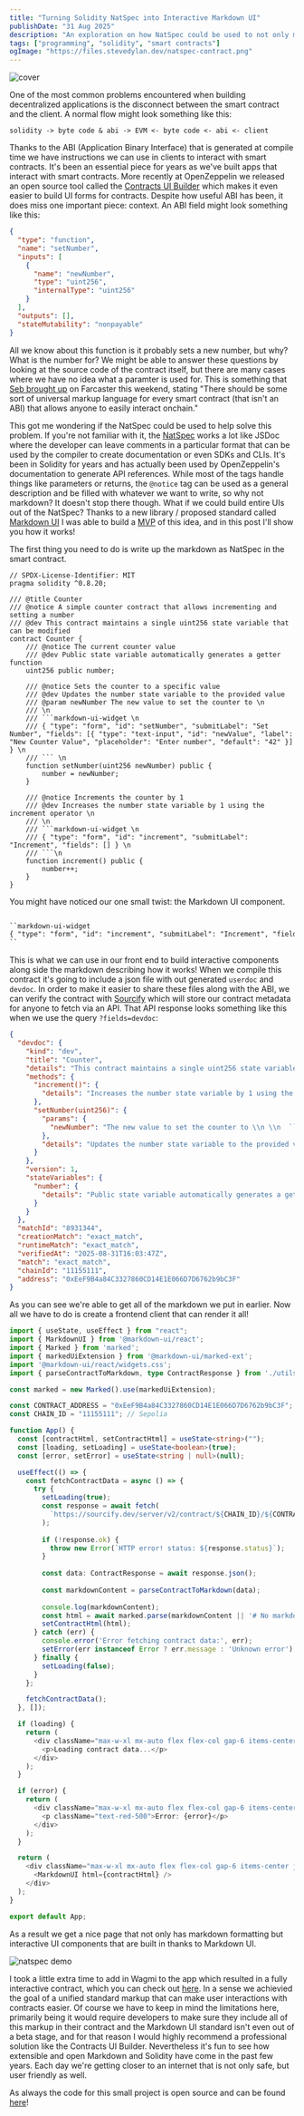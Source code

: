 ```yaml
---
title: "Turning Solidity NatSpec into Interactive Markdown UI"
publishDate: "31 Aug 2025"
description: "An exploration on how NatSpec could be used to not only maintain context but provide user interfaces"
tags: ["programming", "solidity", "smart contracts"]
ogImage: "https://files.stevedylan.dev/natspec-contract.png"
---
```


![cover](https://files.stevedylan.dev/natspec-contract.png)

One of the most common problems encountered when building decentralized applications is the disconnect between the smart contract and the client. A normal flow might look something like this:

```
solidity -> byte code & abi -> EVM <- byte code <- abi <- client
```

Thanks to the ABI (Application Binary Interface) that is generated at compile time we have instructions we can use in clients to interact with smart contracts. It's been an essential piece for years as we've built apps that interact with smart contracts. More recently at OpenZeppelin we released an open source tool called the [Contracts UI Builder](https://builder.openzeppelin.com) which makes it even easier to build UI forms for contracts. Despite how useful ABI has been, it does miss one important piece: context. An ABI field might look something like this:

```json
{
  "type": "function",
  "name": "setNumber",
  "inputs": [
    {
      "name": "newNumber",
      "type": "uint256",
      "internalType": "uint256"
    }
  ],
  "outputs": [],
  "stateMutability": "nonpayable"
}
```

All we know about this function is it probably sets a new number, but why? What is the number for? We might be able to answer these questions by looking at the source code of the contract itself, but there are many cases where we have no idea what a paramter is used for. This is something that [Seb brought up](https://farcaster.xyz/seb/0xf5694e6e) on Farcaster this weekend, stating "There should be some sort of universal markup language for every smart contract (that isn't an ABI) that allows anyone to easily interact onchain." 

This got me wondering if the NatSpec could be used to help solve this problem. If you're not familiar with it, the [NatSpec](https://docs.soliditylang.org/en/latest/natspec-format.html) works a lot like JSDoc where the developer can leave comments in a particular format that can be used by the compiler to create documentation or even SDKs and CLIs. It's been in Solidity for years and has actually been used by OpenZeppelin's documentation to generate API references. While most of the tags handle things like parameters or returns, the `@notice` tag can be used as a general description and be filled with whatever we want to write, so why not markdown? It doesn't stop there though. What if we could build entire UIs out of the NatSpec? Thanks to a new library / proposed standard called [Markdown UI](https://markdown-ui.com/) I was able to build a [MVP](https://natspec-ui.orbiter.website) of this idea, and in this post I'll show you how it works!

The first thing you need to do is write up the markdown as NatSpec in the smart contract.

```solidity
// SPDX-License-Identifier: MIT
pragma solidity ^0.8.20;

/// @title Counter
/// @notice A simple counter contract that allows incrementing and setting a number
/// @dev This contract maintains a single uint256 state variable that can be modified
contract Counter {
    /// @notice The current counter value
    /// @dev Public state variable automatically generates a getter function
    uint256 public number;

    /// @notice Sets the counter to a specific value
    /// @dev Updates the number state variable to the provided value
    /// @param newNumber The new value to set the counter to \n
    /// \n 
    /// ```markdown-ui-widget \n
    /// { "type": "form", "id": "setNumber", "submitLabel": "Set Number", "fields": [{ "type": "text-input", "id": "newValue", "label": "New Counter Value", "placeholder": "Enter number", "default": "42" }] } \n
    /// ``` \n
    function setNumber(uint256 newNumber) public {
        number = newNumber;
    }

    /// @notice Increments the counter by 1
    /// @dev Increases the number state variable by 1 using the increment operator \n
    /// \n
    /// ```markdown-ui-widget \n
    /// { "type": "form", "id": "increment", "submitLabel": "Increment", "fields": [] } \n
    /// ```\n
    function increment() public {
        number++;
    }
}
```

You might have noticed our one small twist: the Markdown UI component. 

```markdown

``markdown-ui-widget
{ "type": "form", "id": "increment", "submitLabel": "Increment", "fields": [] }
``

```

This is what we can use in our front end to build interactive components along side the markdown describing how it works! When we compile this contract it's going to include a json file with out generated `userdoc` and `devdoc`. In order to make it easier to share these files along with the ABI, we can verify the contract with [Sourcify](https://sourcify.dev/) which will store our contract metadata for anyone to fetch via an API. That API response looks something like this when we use the query `?fields=devdoc`:

```json
{
  "devdoc": {
    "kind": "dev",
    "title": "Counter",
    "details": "This contract maintains a single uint256 state variable that can be modified",
    "methods": {
      "increment()": {
        "details": "Increases the number state variable by 1 using the increment operator \\n \\n ```markdown-ui-widget \\n { \"type\": \"form\", \"id\": \"increment\", \"submitLabel\": \"Increment\", \"fields\": [] } \\n ```\\n"
      },
      "setNumber(uint256)": {
        "params": {
          "newNumber": "The new value to set the counter to \\n \\n  ```markdown-ui-widget \\n { \"type\": \"form\", \"id\": \"setNumber\", \"submitLabel\": \"Set Number\", \"fields\": [{ \"type\": \"text-input\", \"id\": \"newValue\", \"label\": \"New Counter Value\", \"placeholder\": \"Enter number\", \"default\": \"42\" }] } \\n ``` \\n"
        },
        "details": "Updates the number state variable to the provided value"
      }
    },
    "version": 1,
    "stateVariables": {
      "number": {
        "details": "Public state variable automatically generates a getter function"
      }
    }
  },
  "matchId": "8931344",
  "creationMatch": "exact_match",
  "runtimeMatch": "exact_match",
  "verifiedAt": "2025-08-31T16:03:47Z",
  "match": "exact_match",
  "chainId": "11155111",
  "address": "0xEeF9B4a84C3327860CD14E1E066D7D6762b9bC3F"
}
```

As you can see we're able to get all of the markdown we put in earlier. Now all we have to do is create a frontend client that can render it all!

```typescript
import { useState, useEffect } from "react";
import { MarkdownUI } from '@markdown-ui/react';
import { Marked } from 'marked';
import { markedUiExtension } from '@markdown-ui/marked-ext';
import '@markdown-ui/react/widgets.css';
import { parseContractToMarkdown, type ContractResponse } from './utils/contractParser';

const marked = new Marked().use(markedUiExtension);

const CONTRACT_ADDRESS = "0xEeF9B4a84C3327860CD14E1E066D7D6762b9bC3F";
const CHAIN_ID = "11155111"; // Sepolia

function App() {
  const [contractHtml, setContractHtml] = useState<string>("");
  const [loading, setLoading] = useState<boolean>(true);
  const [error, setError] = useState<string | null>(null);

  useEffect(() => {
    const fetchContractData = async () => {
      try {
        setLoading(true);
        const response = await fetch(
          `https://sourcify.dev/server/v2/contract/${CHAIN_ID}/${CONTRACT_ADDRESS}?fields=devdoc`
        );
        
        if (!response.ok) {
          throw new Error(`HTTP error! status: ${response.status}`);
        }
        
        const data: ContractResponse = await response.json();
        
        const markdownContent = parseContractToMarkdown(data);
        
        console.log(markdownContent);
        const html = await marked.parse(markdownContent || '# No markdown widgets found');
        setContractHtml(html);
      } catch (err) {
        console.error('Error fetching contract data:', err);
        setError(err instanceof Error ? err.message : 'Unknown error');
      } finally {
        setLoading(false);
      }
    };

    fetchContractData();
  }, []);

  if (loading) {
    return (
      <div className="max-w-xl mx-auto flex flex-col gap-6 items-center justify-center min-h-screen">
        <p>Loading contract data...</p>
      </div>
    );
  }

  if (error) {
    return (
      <div className="max-w-xl mx-auto flex flex-col gap-6 items-center justify-center min-h-screen">
        <p className="text-red-500">Error: {error}</p>
      </div>
    );
  }

  return (
    <div className="max-w-xl mx-auto flex flex-col gap-6 items-center justify-center min-h-screen">
      <MarkdownUI html={contractHtml} />
    </div>
  );
}

export default App;
```

As a result we get a nice page that not only has markdown formatting but interactive UI components that are built in thanks to Markdown UI. 

![natspec demo](https://files.stevedylan.dev/natspec-markdown-ui-2.png)

I took a little extra time to add in Wagmi to the app which resulted in a fully interactive contract, which you can check out [here](https://natspec-ui.orbiter.website). In a sense we achievied the goal of a unified standard markup that can make user interactions with contracts easier. Of course we have to keep in mind the limitations here, primarily being it would require developers to make sure they include all of this markup in their contract and the Markdown UI standard isn't even out of a beta stage, and for that reason I would highly recommend a professional solution like the Contracts UI Builder. Nevertheless it's fun to see how extensible and open Markdown and Solidity have come in the past few years. Each day we're getting closer to an internet that is not only safe, but user friendly as well.

As always the code for this small project is open source and can be found [here](https://github.com/stevedylandev/natspec-markdown-ui)!
